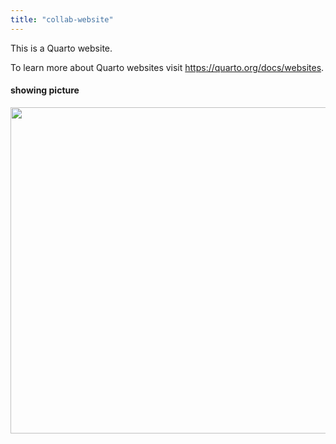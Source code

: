 ```yaml
---
title: "collab-website"
---
```


This is a Quarto website.

To learn more about Quarto websites visit <https://quarto.org/docs/websites>.

#### showing picture

![](miao.png){width="522"}
